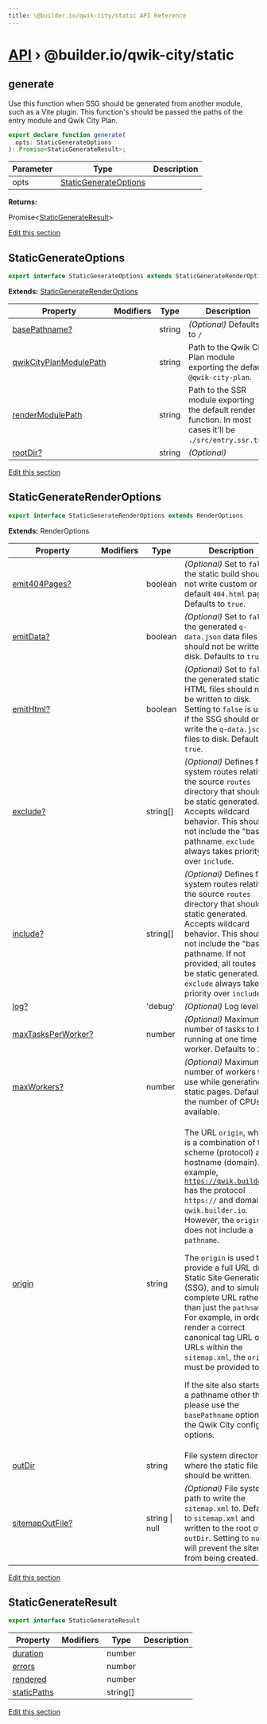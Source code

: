 ```yaml
---
title: \@builder.io/qwik-city/static API Reference
---
```


<h1><a href="/api">API</a> &rsaquo; @builder.io/qwik-city/static</h1>

<h2 id="generate" title="function - generate" data-kind="function" data-kind-label="F"><a aria-hidden="true" tabindex="-1" href="#generate"><span class="icon icon-link"></span></a>generate</h2>

Use this function when SSG should be generated from another module, such as a Vite plugin. This function's should be passed the paths of the entry module and Qwik City Plan.

```typescript
export declare function generate(
  opts: StaticGenerateOptions
): Promise<StaticGenerateResult>;
```

| Parameter | Type                                            | Description |
| --------- | ----------------------------------------------- | ----------- |
| opts      | [StaticGenerateOptions](#staticgenerateoptions) |             |

**Returns:**

Promise&lt;[StaticGenerateResult](#staticgenerateresult)&gt;

<p class="api-edit"><a href="https://github.com/BuilderIO/qwik/tree/main/packages/qwik-city/static/index.ts" target="_blanks">Edit this section</a></p>

<h2 id="staticgenerateoptions" title="interface - StaticGenerateOptions" data-kind="interface" data-kind-label="I"><a aria-hidden="true" tabindex="-1" href="#staticgenerateoptions"><span class="icon icon-link"></span></a>StaticGenerateOptions</h2>

```typescript
export interface StaticGenerateOptions extends StaticGenerateRenderOptions
```

**Extends:** [StaticGenerateRenderOptions](#staticgeneraterenderoptions)

| Property                    | Modifiers | Type   | Description                                                                                                            |
| --------------------------- | --------- | ------ | ---------------------------------------------------------------------------------------------------------------------- |
| [basePathname?](#)          |           | string | _(Optional)_ Defaults to <code>/</code>                                                                                |
| [qwikCityPlanModulePath](#) |           | string | Path to the Qwik City Plan module exporting the default <code>@qwik-city-plan</code>.                                  |
| [renderModulePath](#)       |           | string | Path to the SSR module exporting the default render function. In most cases it'll be <code>./src/entry.ssr.tsx</code>. |
| [rootDir?](#)               |           | string | _(Optional)_                                                                                                           |

<p class="api-edit"><a href="https://github.com/BuilderIO/qwik/tree/main/packages/qwik-city/static/types.ts" target="_blanks">Edit this section</a></p>

<h2 id="staticgeneraterenderoptions" title="interface - StaticGenerateRenderOptions" data-kind="interface" data-kind-label="I"><a aria-hidden="true" tabindex="-1" href="#staticgeneraterenderoptions"><span class="icon icon-link"></span></a>StaticGenerateRenderOptions</h2>

```typescript
export interface StaticGenerateRenderOptions extends RenderOptions
```

**Extends:** RenderOptions

| Property                | Modifiers | Type           | Description                                                                                                                                                                                                                                                                                                                                                                                                                                                                                                                                                                                                                                                                                                                                                                                                          |
| ----------------------- | --------- | -------------- | -------------------------------------------------------------------------------------------------------------------------------------------------------------------------------------------------------------------------------------------------------------------------------------------------------------------------------------------------------------------------------------------------------------------------------------------------------------------------------------------------------------------------------------------------------------------------------------------------------------------------------------------------------------------------------------------------------------------------------------------------------------------------------------------------------------------- |
| [emit404Pages?](#)      |           | boolean        | _(Optional)_ Set to <code>false</code> if the static build should not write custom or default <code>404.html</code> pages. Defaults to <code>true</code>.                                                                                                                                                                                                                                                                                                                                                                                                                                                                                                                                                                                                                                                            |
| [emitData?](#)          |           | boolean        | _(Optional)_ Set to <code>false</code> if the generated <code>q-data.json</code> data files should not be written to disk. Defaults to <code>true</code>.                                                                                                                                                                                                                                                                                                                                                                                                                                                                                                                                                                                                                                                            |
| [emitHtml?](#)          |           | boolean        | _(Optional)_ Set to <code>false</code> if the generated static HTML files should not be written to disk. Setting to <code>false</code> is useful if the SSG should only write the <code>q-data.json</code> files to disk. Defaults to <code>true</code>.                                                                                                                                                                                                                                                                                                                                                                                                                                                                                                                                                             |
| [exclude?](#)           |           | string\[\]     | _(Optional)_ Defines file system routes relative to the source <code>routes</code> directory that should not be static generated. Accepts wildcard behavior. This should not include the "base" pathname. <code>exclude</code> always takes priority over <code>include</code>.                                                                                                                                                                                                                                                                                                                                                                                                                                                                                                                                      |
| [include?](#)           |           | string\[\]     | _(Optional)_ Defines file system routes relative to the source <code>routes</code> directory that should be static generated. Accepts wildcard behavior. This should not include the "base" pathname. If not provided, all routes will be static generated. <code>exclude</code> always takes priority over <code>include</code>.                                                                                                                                                                                                                                                                                                                                                                                                                                                                                    |
| [log?](#)               |           | 'debug'        | _(Optional)_ Log level.                                                                                                                                                                                                                                                                                                                                                                                                                                                                                                                                                                                                                                                                                                                                                                                              |
| [maxTasksPerWorker?](#) |           | number         | _(Optional)_ Maximum number of tasks to be running at one time per worker. Defaults to <code>20</code>.                                                                                                                                                                                                                                                                                                                                                                                                                                                                                                                                                                                                                                                                                                              |
| [maxWorkers?](#)        |           | number         | _(Optional)_ Maximum number of workers to use while generating the static pages. Defaults to the number of CPUs available.                                                                                                                                                                                                                                                                                                                                                                                                                                                                                                                                                                                                                                                                                           |
| [origin](#)             |           | string         | <p>The URL <code>origin</code>, which is a combination of the scheme (protocol) and hostname (domain). For example, <code>https://qwik.builder.io</code> has the protocol <code>https://</code> and domain <code>qwik.builder.io</code>. However, the <code>origin</code> does not include a <code>pathname</code>.</p><p>The <code>origin</code> is used to provide a full URL during Static Site Generation (SSG), and to simulate a complete URL rather than just the <code>pathname</code>. For example, in order to render a correct canonical tag URL or URLs within the <code>sitemap.xml</code>, the <code>origin</code> must be provided too.</p><p>If the site also starts with a pathname other than <code>/</code>, please use the <code>basePathname</code> option in the Qwik City config options.</p> |
| [outDir](#)             |           | string         | File system directory where the static files should be written.                                                                                                                                                                                                                                                                                                                                                                                                                                                                                                                                                                                                                                                                                                                                                      |
| [sitemapOutFile?](#)    |           | string \| null | _(Optional)_ File system path to write the <code>sitemap.xml</code> to. Defaults to <code>sitemap.xml</code> and written to the root of the <code>outDir</code>. Setting to <code>null</code> will prevent the sitemap from being created.                                                                                                                                                                                                                                                                                                                                                                                                                                                                                                                                                                           |

<p class="api-edit"><a href="https://github.com/BuilderIO/qwik/tree/main/packages/qwik-city/static/types.ts" target="_blanks">Edit this section</a></p>

<h2 id="staticgenerateresult" title="interface - StaticGenerateResult" data-kind="interface" data-kind-label="I"><a aria-hidden="true" tabindex="-1" href="#staticgenerateresult"><span class="icon icon-link"></span></a>StaticGenerateResult</h2>

```typescript
export interface StaticGenerateResult
```

| Property         | Modifiers | Type       | Description |
| ---------------- | --------- | ---------- | ----------- |
| [duration](#)    |           | number     |             |
| [errors](#)      |           | number     |             |
| [rendered](#)    |           | number     |             |
| [staticPaths](#) |           | string\[\] |             |

<p class="api-edit"><a href="https://github.com/BuilderIO/qwik/tree/main/packages/qwik-city/static/types.ts" target="_blanks">Edit this section</a></p>
